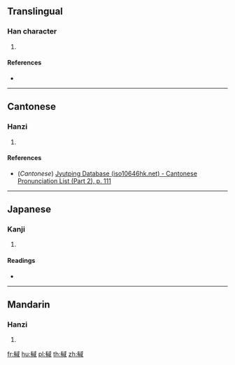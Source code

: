 ==Translingual==

===Han character===
{{Han char|rn=62|rad=戈|as=10|sn=14|four=43250|canj=KBIRM|ids=⿰有或}}

# {{defn|Han|sort=戈10}}

====References====
* {{Han ref|kx=0413.330|dkj=11640|dj=0756.350|hdz=21410.020|uh=622B|ud=25131|bh=E1D8|bd=57816}}

----

==Cantonese==

===Hanzi===
{{yue-hanzi|jyut=[[juk1]]|y=yuk1}}

# {{defn|lang=yue|sort=戈10}}

====References====
* (''Cantonese'') [http://www.iso10646hk.net/jp/document/download.jsp Jyutping Database (iso10646hk.net) - Cantonese Pronunciation List (Part 2), p. 111]

----

==Japanese==

===Kanji===
{{ja-kanji|grade=|rs=戈10}}

# {{defn|lang=ja|sort=戈10}}

====Readings====
* {{ja-readings|on=[[よく]] (yoku), [[いき]] (iki)|kun=[[はやい]] (hayai)}}

----

==Mandarin==

===Hanzi===
{{cmn-hanzi|pin=[[yù]] ([[yu4]])|wg=yü<sup>4</sup>}}

# {{defn|lang=cmn|sort=戈10}}

[[fr:戫]]
[[hu:戫]]
[[pl:戫]]
[[th:戫]]
[[zh:戫]]